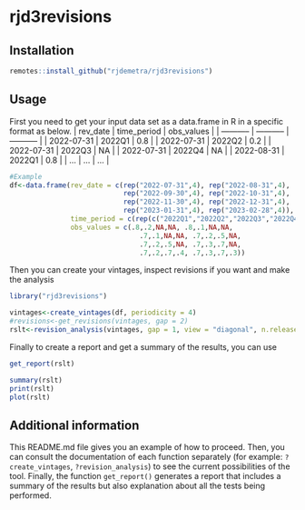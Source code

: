 # rjd3revisions

## Installation
``` r
remotes::install_github("rjdemetra/rjd3revisions")
```

## Usage
First you need to get your input data set as a data.frame in R in a specific format as below.
| rev_date    | time_period | obs_values  |
| ----------- | ----------- | ----------- |
| 2022-07-31  | 2022Q1      | 0.8         |
| 2022-07-31  | 2022Q2      | 0.2         |
| 2022-07-31  | 2022Q3      | NA          |
| 2022-07-31  | 2022Q4      | NA          |
| 2022-08-31  | 2022Q1      | 0.8         |
| ...         | ...         | ...         |

``` r
#Example
df<-data.frame(rev_date = c(rep("2022-07-31",4), rep("2022-08-31",4),
                            rep("2022-09-30",4), rep("2022-10-31",4),
                            rep("2022-11-30",4), rep("2022-12-31",4),
                            rep("2023-01-31",4), rep("2023-02-28",4)),
               time_period = c(rep(c("2022Q1","2022Q2","2022Q3","2022Q4"),8)),
               obs_values = c(.8,.2,NA,NA, .8,.1,NA,NA,
                                .7,.1,NA,NA, .7,.2,.5,NA,
                                .7,.2,.5,NA, .7,.3,.7,NA,
                                .7,.2,.7,.4, .7,.3,.7,.3))
```

Then you can create your vintages, inspect revisions if you want and make the analysis
``` r
library("rjd3revisions")

vintages<-create_vintages(df, periodicity = 4)
#revisions<-get_revisions(vintages, gap = 2)
rslt<-revision_analysis(vintages, gap = 1, view = "diagonal", n.releases = 3)
```

Finally to create a report and get a summary of the results, you can use
``` r
get_report(rslt)

summary(rslt)
print(rslt)
plot(rslt)
```

## Additional information
This README.md file gives you an example of how to proceed. Then, you can consult the documentation of each function separately (for example: `?create_vintages`, `?revision_analysis`) to see the current possibilities of the tool. Finally, the function `get_report()` generates a report that includes a summary of the results but also explanation about all the tests being performed.

